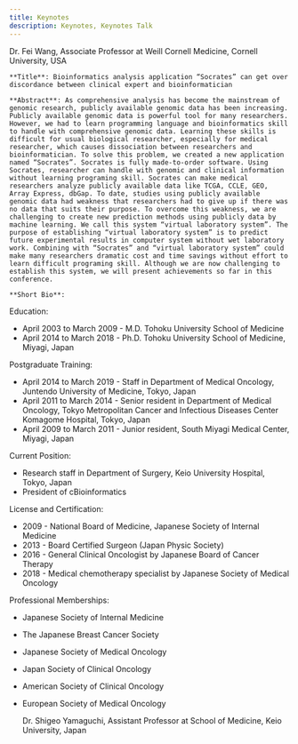 ---
title: Keynotes
description: Keynotes, Keynotes Talk
---

<Accordion>
  <AccordionItem title="Dr. Fei Wang">
    Dr. Fei Wang, Associate Professor at Weill Cornell Medicine, Cornell University, USA

    **Title**: Bioinformatics analysis application “Socrates” can get over discordance between clinical expert and bioinformatician

    **Abstract**: As comprehensive analysis has become the mainstream of genomic research, publicly available genomic data has been increasing. Publicly available genomic data is powerful tool for many researchers. However, we had to learn programming language and bioinformatics skill to handle with comprehensive genomic data. Learning these skills is difficult for usual biological researcher, especially for medical researcher, which causes dissociation between researchers and bioinformatician. To solve this problem, we created a new application named “Socrates”. Socrates is fully made-to-order software. Using Socrates, researcher can handle with genomic and clinical information without learning programing skill. Socrates can make medical researchers analyze publicly available data like TCGA, CCLE, GEO, Array Express, dbGap. To date, studies using publicly available genomic data had weakness that researchers had to give up if there was no data that suits their purpose. To overcome this weakness, we are challenging to create new prediction methods using publicly data by machine learning. We call this system “virtual laboratory system”. The purpose of establishing “virtual laboratory system” is to predict future experimental results in computer system without wet laboratory work. Combining with “Socrates” and “virtual laboratory system” could make many researchers dramatic cost and time savings without effort to learn difficult programing skill. Although we are now challenging to establish this system, we will present achievements so far in this conference.

    **Short Bio**:

Education:

- April 2003 to March 2009 - M.D. Tohoku University School of Medicine
- April 2014 to March 2018 - Ph.D. Tohoku University School of Medicine, Miyagi, Japan        
            
Postgraduate Training:

- April 2014 to March 2019 - Staff in Department of Medical Oncology, Juntendo University of Medicine, Tokyo, Japan
- April 2011 to March 2014 - Senior resident in Department of Medical Oncology, Tokyo Metropolitan Cancer and Infectious Diseases Center Komagome Hospital, Tokyo, Japan
- April 2009 to March 2011 - Junior resident, South Miyagi Medical Center, Miyagi, Japan
 
Current Position:

- Research staff in Department of Surgery, Keio University Hospital, Tokyo, Japan
- President of cBioinformatics
 
License and Certification:

- 2009 - National Board of Medicine, Japanese Society of Internal Medicine
- 2013 - Board Certified Surgeon (Japan Physic Society)
- 2016 - General Clinical Oncologist by Japanese Board of Cancer Therapy
- 2018 - Medical chemotherapy specialist by Japanese Society of Medical Oncology
 
Professional Memberships:

- Japanese Society of Internal Medicine
- The Japanese Breast Cancer Society
- Japanese Society of Medical Oncology
- Japan Society of Clinical Oncology
- American Society of Clinical Oncology
- European Society of Medical Oncology
 
  </AccordionItem>

  <AccordionItem title="Dr. Shigeo Yamaguchi">
    Dr. Shigeo Yamaguchi, Assistant Professor at School of Medicine, Keio University, Japan
  </AccordionItem>
</Accordion>